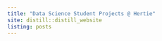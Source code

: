 ```yaml
---
title: "Data Science Student Projects @ Hertie"
site: distill::distill_website
listing: posts
---
```

